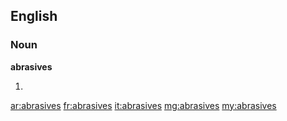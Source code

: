 ==English==

===Noun===
'''abrasives'''

# {{plural of|[[abrasive]]}}

[[ar:abrasives]]
[[fr:abrasives]]
[[it:abrasives]]
[[mg:abrasives]]
[[my:abrasives]]